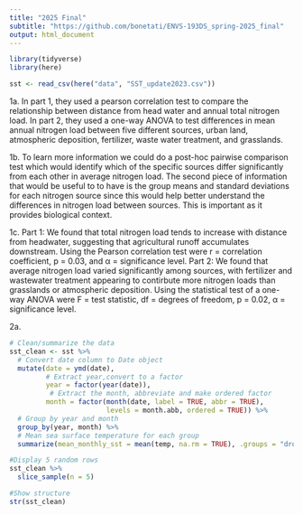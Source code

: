 ```yaml
---
title: "2025 Final"
subtitle: "https://github.com/bonetati/ENVS-193DS_spring-2025_final"
output: html_document
---
```


```r
library(tidyverse)
library(here)

sst <- read_csv(here("data", "SST_update2023.csv"))
```

1a. 
In part 1, they used a pearson correlation test to compare the relationship between distance from head water and annual total nitrogen load. In part 2, they used a one-way ANOVA to test differences in mean annual nitrogen load between five different sources, urban land, atmospheric deposition, fertilizer, waste water treatment, and grasslands.

1b. To learn more information we could do a post-hoc pairwise comparison test which would identify which of the specific sources differ significantly from each other in average nitrogen load. The second piece of information that would be useful to to have is the group means and standard deviations for each nitrogen source since this would help better understand the differences in nitrogen load between sources. This is important as it provides biological context.

1c.
Part 1: We found that total nitrogen load tends to increase with distance from headwater, suggesting that agricultural runoff accumulates downstream. Using the Pearson correlation test were r = correlation coefficient, p = 0.03, and α = significance level. 
Part 2: We found that average nitrogen load varied significantly among sources, with fertilizer and wastewater treatment appearing to contirbute more nitrogen loads than grasslands or atmospheric deposition. Using the statistical test of a one-way ANOVA were F = test statistic, df = degrees of freedom, p = 0.02, α = significance level.

2a.
```r
# Clean/summarize the data
sst_clean <- sst %>%
  # Convert date column to Date object
  mutate(date = ymd(date), 
         # Extract year,convert to a factor
         year = factor(year(date)), 
          # Extract the month, abbreviate and make ordered factor
         month = factor(month(date, label = TRUE, abbr = TRUE), 
                        levels = month.abb, ordered = TRUE)) %>%
  # Group by year and month
  group_by(year, month) %>%
  # Mean sea surface temperature for each group
  summarize(mean_monthly_sst = mean(temp, na.rm = TRUE), .groups = "drop")

#Display 5 random rows
sst_clean %>%
  slice_sample(n = 5)

#Show structure
str(sst_clean)
```











